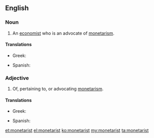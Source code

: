 ==English==

===Noun===
{{en-noun}}

# An [[economist]] who is an advocate of [[monetarism]].

====Translations====
{{trans-top|economist who is an advocate of monetarism}}
* Greek: {{t-|el|μονεταριστής|m|tr=monetaristís}}
{{trans-mid}}
* Spanish: {{t-|es|monetarista|m|f}}
{{trans-bottom}}

===Adjective===
{{en-adj}}

# Of, pertaining to, or advocating [[monetarism]].

====Translations====
{{trans-top|of, pertaining to, or advocating monetarism}}
* Greek: {{t+|el|μονεταριστικός|tr=monetaristikós}}
{{trans-mid}}
* Spanish: {{t-|es|monetarista}}
{{trans-bottom}}

[[et:monetarist]]
[[el:monetarist]]
[[ko:monetarist]]
[[my:monetarist]]
[[ta:monetarist]]